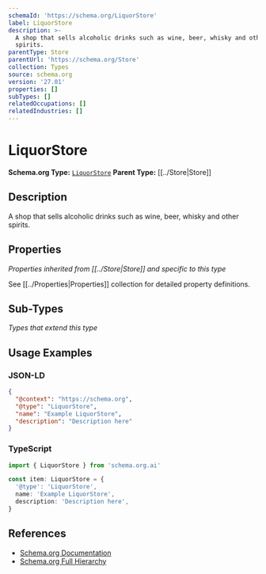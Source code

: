 ```yaml
---
schemaId: 'https://schema.org/LiquorStore'
label: LiquorStore
description: >-
  A shop that sells alcoholic drinks such as wine, beer, whisky and other
  spirits.
parentType: Store
parentUrl: 'https://schema.org/Store'
collection: Types
source: schema.org
version: '27.01'
properties: []
subTypes: []
relatedOccupations: []
relatedIndustries: []
---
```

# LiquorStore

**Schema.org Type:** [`LiquorStore`](https://schema.org/LiquorStore)
**Parent Type:** [[../Store|Store]]

## Description

A shop that sells alcoholic drinks such as wine, beer, whisky and other spirits.

## Properties

*Properties inherited from [[../Store|Store]] and specific to this type*

See [[../Properties|Properties]] collection for detailed property definitions.

## Sub-Types

*Types that extend this type*

## Usage Examples

### JSON-LD

```json
{
  "@context": "https://schema.org",
  "@type": "LiquorStore",
  "name": "Example LiquorStore",
  "description": "Description here"
}
```

### TypeScript

```typescript
import { LiquorStore } from 'schema.org.ai'

const item: LiquorStore = {
  '@type': 'LiquorStore',
  name: 'Example LiquorStore',
  description: 'Description here',
}
```

## References

- [Schema.org Documentation](https://schema.org/LiquorStore)
- [Schema.org Full Hierarchy](https://schema.org/docs/full.html)

